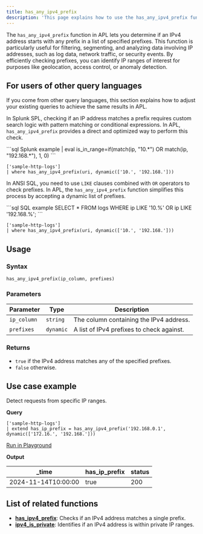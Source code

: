```yaml
---
title: has_any_ipv4_prefix
description: 'This page explains how to use the has_any_ipv4_prefix function in APL.'
---
```


The `has_any_ipv4_prefix` function in APL lets you determine if an IPv4 address starts with any prefix in a list of specified prefixes. This function is particularly useful for filtering, segmenting, and analyzing data involving IP addresses, such as log data, network traffic, or security events. By efficiently checking prefixes, you can identify IP ranges of interest for purposes like geolocation, access control, or anomaly detection.

## For users of other query languages

If you come from other query languages, this section explains how to adjust your existing queries to achieve the same results in APL.

<AccordionGroup>
<Accordion title="Splunk SPL users">

In Splunk SPL, checking if an IP address matches a prefix requires custom search logic with pattern matching or conditional expressions. In APL, `has_any_ipv4_prefix` provides a direct and optimized way to perform this check.

<CodeGroup>
```sql Splunk example
| eval is_in_range=if(match(ip, "10.*") OR match(ip, "192.168.*"), 1, 0)
```

```kusto APL equivalent
['sample-http-logs']
| where has_any_ipv4_prefix(uri, dynamic(['10.', '192.168.']))
```
</CodeGroup>

</Accordion>
<Accordion title="ANSI SQL users">

In ANSI SQL, you need to use `LIKE` clauses combined with `OR` operators to check prefixes. In APL, the `has_any_ipv4_prefix` function simplifies this process by accepting a dynamic list of prefixes.

<CodeGroup>
```sql SQL example
SELECT * FROM logs
WHERE ip LIKE '10.%' OR ip LIKE '192.168.%';
```

```kusto APL equivalent
['sample-http-logs']
| where has_any_ipv4_prefix(uri, dynamic(['10.', '192.168.']))
```
</CodeGroup>

</Accordion>
</AccordionGroup>

## Usage

### Syntax

```kusto
has_any_ipv4_prefix(ip_column, prefixes)
```

### Parameters

| Parameter   | Type          | Description                                      |
|-------------|---------------|--------------------------------------------------|
| `ip_column` | `string`      | The column containing the IPv4 address.          |
| `prefixes`  | `dynamic`     | A list of IPv4 prefixes to check against.        |

### Returns

- `true` if the IPv4 address matches any of the specified prefixes.
- `false` otherwise.

## Use case example

Detect requests from specific IP ranges.

**Query**

```kusto
['sample-http-logs']
| extend has_ip_prefix = has_any_ipv4_prefix('192.168.0.1', dynamic(['172.16.', '192.168.']))
```

[Run in Playground](https://play.axiom.co/axiom-play-qf1k/explorer?initForm=%7B%22apl%22%3A%22%5B'sample-http-logs'%5D%20%7C%20extend%20has_ip_prefix%20%3D%20has_any_ipv4_prefix('192.168.0.1'%2C%20dynamic(%5B'172.16.'%2C%20'192.168.'%5D))%22%7D)

**Output**

| _time               | has_ip_prefix       | status |
|---------------------|----------------|---------------------|
| 2024-11-14T10:00:00 | true    | 200    |

## List of related functions

- [**has_ipv4_prefix**](/apl/scalar-functions/ip-functions/has-ipv4-prefix): Checks if an IPv4 address matches a single prefix.
- [**ipv4_is_private**](/apl/scalar-functions/ip-functions/ipv4-is-private): Identifies if an IPv4 address is within private IP ranges.
